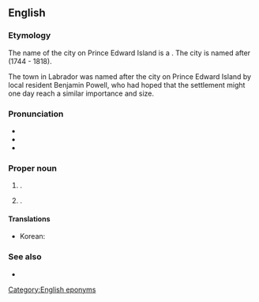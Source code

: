 ==English==

===Etymology===
The name of the city on Prince Edward Island is a {{compound|en|Charlotte|town}}. The city is named after {{w|Queen Charlotte}} (1744 - 1818).

The town in Labrador was named after the city on Prince Edward Island by local resident Benjamin Powell, who had hoped that the settlement might one day reach a similar importance and size.

===Pronunciation===
* {{IPA|en|/ˈʃɑɹ.lɪˌtaʊn/}}
* {{hyphenation|en|Char|lotte|town}}
* {{rhymes|en|ɑɹlɪtaʊn|s=3}}

===Proper noun===
{{en-proper noun}}

# {{place|en|capital city/and/county seat|county/Queens County|p/Prince Edward Island|c/Canada}}.
# {{place|en|town|region/Labrador|p/Newfoundland and Labrador|c/Canada}}. {{defdate|From 1949}}
#: {{syn|nl|Olds Cove}} {{q|''historical''}}

====Translations====
{{trans-top|capital of Prince Edward Island}}
* Korean: {{t|ko|^샬럿타운}}
{{trans-mid}}
{{trans-bottom}}

===See also===
* {{pedia}}

[[Category:English eponyms]]